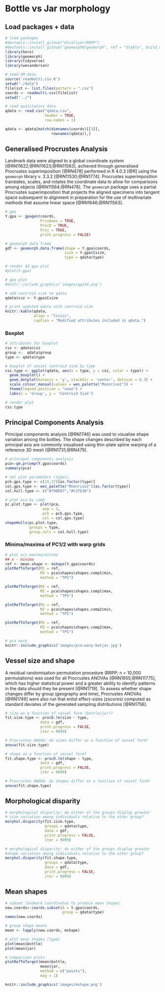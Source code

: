 # Bottle vs Jar morphology

## Load packages + data

```r
# load packages
#devtools::install_github("mlcollyer/RRPP")
#devtools::install_github("geomorphR/geomorph", ref = "Stable", build_vignettes = TRUE)
library(here)
library(geomorph)
library(tidyverse)
library(wesanderson)

# read GM data
source('readmulti.csv.R')
setwd("./data")
filelist <- list.files(pattern = ".csv")
coords <- readmulti.csv(filelist)
setwd("../")

# read qualitative data
qdata <- read.csv("qdata.csv", 
                  header = TRUE, 
                  row.names = 1)

qdata <- qdata[match(dimnames(coords)[[3]],
                     rownames(qdata)),]
```

## Generalised Procrustes Analysis

Landmark data were aligned to a global coordinate system [@RN11622;@RN11623;@RN11563], achieved through generalised Procrustes superimposition [@RN478] performed in R 4.0.3 [@R] using the `geomorph` library v. 3.3.2 [@RN11530;@RN1774]. Procrustes superimposition translates, scales, and rotates the coordinate data to allow for comparisons among objects [@RN11564;@RN478]. The `geomorph` package uses a partial Procrustes superimposition that projects the aligned specimens into tangent space subsequent to alignment in preparation for the use of multivariate methods that assume linear space [@RN1646;@RN11563]. 

```r
# gpa
Y.gpa <- gpagen(coords, 
                PrinAxes = TRUE, 
                ProcD = TRUE, 
                Proj = TRUE, 
                print.progress = FALSE)

# geomorph data frame
gdf <- geomorph.data.frame(shape = Y.gpa$coords, 
                           size = Y.gpa$Csize,
                           type = qdata$type)

# render 3d gpa plot
#plot(Y.gpa)

# gpa plot
#knitr::include_graphics('images/gpa3d.png')

# add centroid size to qdata
qdata$csz <- Y.gpa$Csize

# print updated qdata with centroid size
knitr::kable(qdata, 
             align = "lccccc", 
             caption = "Modified attributes included in qdata.")
```

### Boxplot

```r
# attributes for boxplot
csz <- qdata$csz
group <-  qdata$group
type <- qdata$type

# boxplot of vessel centroid size by type
csz.type <- ggplot(qdata, aes(x = type, y = csz, color = type)) + 
  geom_boxplot() +
  geom_dotplot(binaxis = 'y', stackdir = 'center', dotsize = 0.3) +
  scale_colour_manual(values = wes_palette("Moonrise2")) +
  theme(legend.position = "none") +
  labs(x = 'Group', y = 'Centroid Size')

# render plot
csz.type
```

## Principal Components Analysis

Principal components analysis [@RN1746] was used to visualise shape variation among the bottles. The shape changes described by each principal axis are commonly visualised using thin-plate spline warping of a reference 3D mesh [@RN1731;@RN479]. 

```r
# principal components analysis
pca<-gm.prcomp(Y.gpa$coords)
summary(pca)

# set plot parameters (types)
pch.gps.type <- c(15,17)[as.factor(type)]
col.gps.type <- wes_palette("Moonrise2")[as.factor(type)]
col.hull.type <- c("#798E87","#C27D38")

# plot pca by comb
pc.plot.type <- plot(pca, 
                 asp = 1,
                 pch = pch.gps.type,
                 col = col.gps.type)
shapeHulls(pc.plot.type,
           groups = type,
           group.cols = col.hull.type)
```

### Minima/maxima of PC1/2 with warp grids

```r
# plot x/y maxima/minima
## x - minima
ref <- mean.shape <- mshape(Y.gpa$coords)
plotRefToTarget(M1 = ref, 
                M2 = pca$shapes$shapes.comp1$min, 
                method = "TPS")

plotRefToTarget(M1 = ref, 
                M2 = pca$shapes$shapes.comp1$max, 
                method = "TPS")

plotRefToTarget(M1 = ref, 
                M2 = pca$shapes$shapes.comp2$min, 
                method = "TPS")

plotRefToTarget(M1 = ref, 
                M2 = pca$shapes$shapes.comp2$max,
                method = "TPS")
```

```r
# pca warp                   
knitr::include_graphics('images/pca-warp-botjar.jpg')
```

## Vessel size and shape

A residual randomisation permutation procedure (RRPP; n = 10,000 permutations) was used for all Procrustes ANOVAs [@RN1655;@RN11775], which has higher statistical power and a greater ability to identify patterns in the data should they be present [@RN1719]. To assess whether shape changes differ by group (geography and time), Procrustes ANOVAs [@RN1749] were also run that enlist effect-sizes (zscores) computed as standard deviates of the generated sampling distributions [@RN1756].

```r
# size as a function of vessel form (bottle/jar)?
fit.size.type <- procD.lm(size ~ type,
                data = gdf,
                print.progress = FALSE,
                iter = 9999)

# Procrustes ANOVA: do sizes differ as a function of vessel form?
anova(fit.size.type)

# shape as a function of vessel form?
fit.shape.type <- procD.lm(shape ~ type,
                data = gdf,
                print.progress = FALSE,
                iter = 9999)

# Procrustes ANOVA: do shapes differ as a function of vessel form?
anova(fit.shape.type)
```

## Morphological disparity

```r
# morphological disparity: do either of the groups display greater 
# size variation among individuals relative to the other group?
morphol.disparity(fit.size.type, 
                  groups = qdata$type, 
                  data = gdf, 
                  print.progress = FALSE, 
                  iter = 9999)

# morphological disparity: do either of the groups display greater 
#shape variation among individuals relative to the other group?
morphol.disparity(fit.shape.type, 
                  groups = qdata$type, 
                  data = gdf, 
                  print.progress = FALSE, 
                  iter = 9999)
```

## Mean shapes

```r
# subset landmark coordinates to produce mean shapes
new.coords<-coords.subset(A = Y.gpa$coords,
                          group = qdata$type)
names(new.coords)

# group shape means
mean <- lapply(new.coords, mshape)

# plot mean shapes (type)
plot(mean$bottle)
plot(mean$jar)

# comparison plots
plotRefToTarget(mean$bottle, 
                mean$jar, 
                method = c("points"),
                mag = 1)

knitr::include_graphics('images/mshape.png')
```
